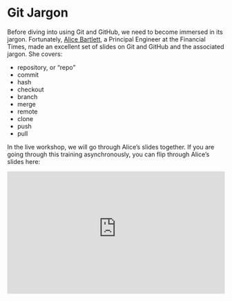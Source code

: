 # Git Jargon

Before diving into using Git and GitHub, we need to become immersed in its 
jargon. Fortunately, [Alice Bartlett](https://github.com/alicebartlett), a 
Principal Engineer at the Financial Times, made an excellent set of slides on 
Git and GitHub and the associated jargon. She covers:

* repository, or "repo"
* commit
* hash
* checkout
* branch
* merge
* remote
* clone
* push 
* pull

In the live workshop, we will go through Alice's slides together. If you are 
going through this training asynchronously, you can flip through Alice's slides 
here: 

<style>
  .embed-responsive {
    position: relative;
    width: 100%;
    padding-bottom: 56.25%; /* 16:9 aspect ratio */
    height: 0;
    overflow: hidden;
  }
  
  .embed-responsive-item {
    position: absolute;
    top: 0;
    left: 0;
    width: 100%;
    height: 100%;
    border: 0;
  }

  /* Default style for larger screens */
  @media (min-width: 768px) {
    .embed-responsive-item {
      width: 100%;
      height: 100%;
    }
  }

  /* Style for smaller screens */
  @media (max-width: 767px) {
    .embed-responsive-item {
      width: 125%; /* Zoom out */
      height: 125%; /* Zoom out */
      top: -10%; /* Center the iframe vertically */
      left: -10%; /* Center the iframe horizontally */
    }
  }
</style>

<div class="embed-responsive embed-responsive-16by9">
  <iframe class="embed-responsive-item" src="https://bph-storage.s3.us-west-1.amazonaws.com/git-for-humans/git-for-designers.pdf" allowfullscreen></iframe>
</div>
